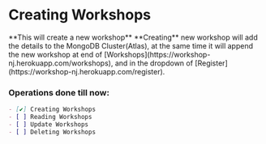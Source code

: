 
# Creating Workshops

<div className="p-4 border border-gray-200 dark:border-gray-900 rounded mt-6">
**This will create a new workshop**

<Callout emoji="✅">
  **Creating** new workshop will add the details to the MongoDB Cluster(Atlas), at the same time it will append the new workshop at end of [Workshops](https://workshop-nj.herokuapp.com/workshops), and in the dropdown of [Register](https://workshop-nj.herokuapp.com/register).
</Callout>
</div>

### Operations done till now:
```markdown
- [✔️] Creating Workshops
- [ ] Reading Workshops
- [ ] Update Workshops
- [ ] Deleting Workshops
```